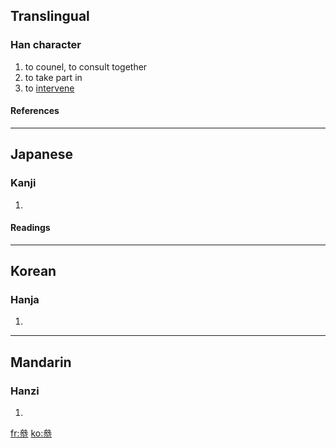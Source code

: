 ==Translingual==
===Han character===
{{Han char|rn=28|rad=厶|as=10|sn=12|four=|canj=戈戈戈心 (IIIP)}}
# to counel, to consult together
# to take part in
# to [[intervene]]
====References====
{{Han ref|kx=0164.310|dkj=03100|dj=0374.020|hdz=10389.050|uh=53C5|ud=21445}}
----
==Japanese==
===Kanji===
{{ja-kanji|grade=|rs=厶10}}
# {{defn|Japanese}} 
====Readings====
{{ja-readings|on=[[さん]] (san)|kun=[[まいる]] (mairu)}}
----
==Korean==
===Hanja===
{{ko-hanja|hangeul=참|rv=cham|mr=ch'am}}
# {{defn|Korean}}
----
==Mandarin==
===Hanzi===
{{cmn-hanzi|pin=[[cān]] (can1), [[càn]] (can4), [[cēn]] (cen1)|wg=ts'an<sup>1</sup>, ts'an<sup>4</sup>, ts'en<sup>1</sup>}}
# {{defn|Mandarin}}

[[fr:叅]]
[[ko:叅]]